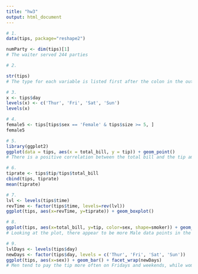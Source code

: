 ```yaml
---
title: "hw3"
output: html_document
---
```


```r
# 1.
data(tips, package="reshape2")

numParty <- dim(tips)[1]
# The waiter served 244 parties
```

```r
# 2.

str(tips)
# The type for each variable is listed first after the colon in the output for this function.
```

```r
# 3.
x <- tips$day
levels(x) <- c('Thur', 'Fri', 'Sat', 'Sun')
levels(x)

```

```r
# 4.
female5 <- tips[tips$sex == 'Female' & tips$size >= 5, ]
female5
```

```r
# 5.
library(ggplot2)
ggplot(data = tips, aes(x = total_bill, y = tip)) + geom_point()
# There is a positive correlation between the total bill and the tip amount.Two abnormalities in the plot are a few random outliers and the wide spread of the points, particularly in the lower right quadrant of the graph.
```

```r
# 6.
tiprate <- tips$tip/tips$total_bill
cbind(tips, tiprate)
mean(tiprate)
```

```r
# 7.
lvl <- levels(tips$time)
revTime <- factor(tips$time, levels=rev(lvl))
ggplot(tips, aes(x=revTime, y=tiprate)) + geom_boxplot()
```

```r
# 8.
ggplot(tips, aes(x=total_bill, y=tip, color=sex, shape=smoker)) + geom_point()
# Looking at the plot, there appear to be more Male data points in the upper quadrants of the graph, which indicates that men tend to give slightly higher tips than women. Additionally, there does not seem to be a significant difference between tip amounts for smokers vs. no-smokers, although non-smokers may have a slightly higher tip average.
```

```r
# 9.
lvlDays <- levels(tips$day)
newDays <- factor(tips$day, levels = c('Thur', 'Fri', 'Sat', 'Sun'))
ggplot(tips, aes(x=sex)) + geom_bar() + facet_wrap(newDays)
# Men tend to pay the tip more often on Fridays and weekends, while women tend to pay the tip more on Thursdays.
```